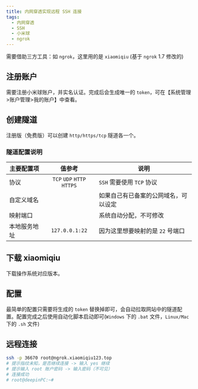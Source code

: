 ```yaml
---
title: 内网穿透实现远程 SSH 连接
tags:
  - 内网穿透
  - SSH
  - 小米球
  - ngrok
---
```


<Author cost={2} publish="2023-10-22 20:50" />

需要借助三方工具：如 `ngrok`，这里用的是 `xiaomiqiu` (基于 `ngrok` 1.7 修改的)

## 注册账户

需要注册小米球账户，并实名认证。完成后会生成唯一的 `token`，可在【系统管理>账户管理>我的账户】中查看。

## 创建隧道

注册版（免费版）可以创建 `http/https/tcp` 隧道各一个。

### 隧道配置说明

| 主要配置项   |           值参考           | 说明                                 |
| ------------ | :------------------------: | ------------------------------------ |
| 协议         | `TCP` `UDP` `HTTP` `HTTPS` | `SSH` 需要使用 `TCP` 协议            |
| 自定义域名   |                            | 如果自己有已备案的公网域名，可以设定 |
| 映射端口     |                            | 系统自动分配，不可修改               |
| 本地服务地址 |       `127.0.0.1:22`       | 因为这里想要映射的是 `22` 号端口     |

## 下载 xiaomiqiu

下载操作系统对应版本。

## 配置

最简单的配置只需要将生成的 `token` 替换掉即可，会自动拉取网站中的隧道配置。配置完成之后使用自动化脚本启动即可(`Windows` 下的 `.bat` 文件，`Linux/Mac` 下的 `.sh` 文件)

## 远程连接

```bash
ssh -p 36670 root@ngrok.xiaomiqiu123.top
# 提示指纹未知，是否继续连接 -> 输入 yes 继续
# 提示输入 root 账户密码 -> 输入密码（不可见）
# 连接成功
# root@deepinPC:~#
```
